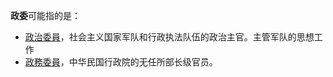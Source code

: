 '''政委'''可能指的是：
* [[政治委員|政治委員]]，社会主义国家军队和行政执法队伍的政治主官。主管军队的思想工作
* [[政務委員|政務委員]]，中华民国行政院的无任所部长级官员。
{{disambig|cat=二字稱謂消歧義}}